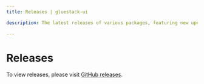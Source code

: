 ```yaml
---
title: Releases | gluestack-ui

description: The latest releases of various packages, featuring new updates, bug fixes, and enhancements to improve functionality and performance.

---
```



<Meta title="with-nativewind/Home/More/Releases" />

# Releases

To view releases, please visit [GitHub releases](https://github.com/gluestack/gluestack-ui/releases).